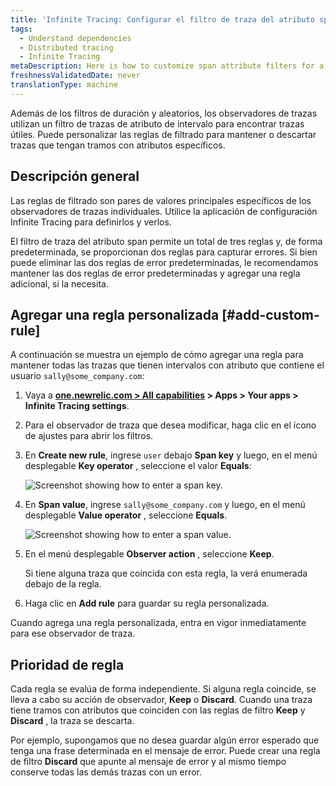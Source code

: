 ```yaml
---
title: 'Infinite Tracing: Configurar el filtro de traza del atributo span'
tags:
  - Understand dependencies
  - Distributed tracing
  - Infinite Tracing
metaDescription: Here is how to customize span attribute filters for a trace observer.
freshnessValidatedDate: never
translationType: machine
---
```




Además de los filtros de duración y aleatorios, los observadores de trazas utilizan un filtro de trazas de atributo de intervalo para encontrar trazas útiles. Puede personalizar las reglas de filtrado para mantener o descartar trazas que tengan tramos con atributos específicos.

## Descripción general

Las reglas de filtrado son pares de valores principales específicos de los observadores de trazas individuales. Utilice la aplicación de configuración Infinite Tracing para definirlos y verlos.

El filtro de traza del atributo span permite un total de tres reglas y, de forma predeterminada, se proporcionan dos reglas para capturar errores. Si bien puede eliminar las dos reglas de error predeterminadas, le recomendamos mantener las dos reglas de error predeterminadas y agregar una regla adicional, si la necesita.

## Agregar una regla personalizada [#add-custom-rule]

A continuación se muestra un ejemplo de cómo agregar una regla para mantener todas las trazas que tienen intervalos con atributo que contiene el usuario `sally@some_company.com`:

1. Vaya a <DoNotTranslate>**[one.newrelic.com > All capabilities](https://one.newrelic.com/all-capabilities) > Apps > Your apps > Infinite Tracing settings**</DoNotTranslate>.

2. Para el observador de traza que desea modificar, haga clic en el ícono de ajustes para abrir los filtros.

3. En <DoNotTranslate>**Create new rule**</DoNotTranslate>, ingrese `user` debajo <DoNotTranslate>**Span key**</DoNotTranslate> y luego, en el menú desplegable <DoNotTranslate>**Key operator**</DoNotTranslate> , seleccione el valor <DoNotTranslate>**Equals**</DoNotTranslate>:

   <img
     title="span_key.png"
     alt="Screenshot showing how to enter a span key."
     src={distributedtracingUpdateSpanKey}
   />

4. En <DoNotTranslate>**Span value**</DoNotTranslate>, ingrese `sally@some_company.com` y luego, en el menú desplegable <DoNotTranslate>**Value operator**</DoNotTranslate> , seleccione <DoNotTranslate>**Equals**</DoNotTranslate>.

   <img
     title="span_value.png"
     alt="Screenshot showing how to enter a span value."
     src={distributedtracingUpdateSpanValue}
   />

5. En el menú desplegable <DoNotTranslate>**Observer action**</DoNotTranslate> , seleccione <DoNotTranslate>**Keep**</DoNotTranslate>.

   <Callout variant="tip">
     Si tiene alguna traza que coincida con esta regla, la verá enumerada debajo de la regla.
   </Callout>

6. Haga clic en <DoNotTranslate>**Add rule**</DoNotTranslate> para guardar su regla personalizada.

Cuando agrega una regla personalizada, entra en vigor inmediatamente para ese observador de traza.

## Prioridad de regla

Cada regla se evalúa de forma independiente. Si alguna regla coincide, se lleva a cabo su acción de observador, <DoNotTranslate>**Keep**</DoNotTranslate> o <DoNotTranslate>**Discard**</DoNotTranslate>. Cuando una traza tiene tramos con atributos que coinciden con las reglas de filtro <DoNotTranslate>**Keep**</DoNotTranslate> y <DoNotTranslate>**Discard**</DoNotTranslate> , la traza se descarta.

Por ejemplo, supongamos que no desea guardar algún error esperado que tenga una frase determinada en el mensaje de error. Puede crear una regla de filtro <DoNotTranslate>**Discard**</DoNotTranslate> que apunte al mensaje de error y al mismo tiempo conserve todas las demás trazas con un error.